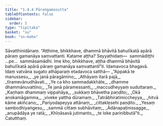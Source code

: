 ```yaml
---
title: "1.4.4 Pāraṅgamasutta"
tableOfContents: false
sidebar:
  order: 5
type: "tipitaka"
basket: "su"
book: "sn-maha"
---
```



<DynamicBreadcrumb />

<Division number="34" book="sn-maha">

<Paragraph number="123" book="sn-maha">
Sāvatthinidānaṃ. “Aṭṭhime, bhikkhave, dhammā bhāvitā bahulīkatā apārā pāraṃ gamanāya saṃvattanti. Katame aṭṭha? Seyyathidaṃ—  sammādiṭṭhi …pe…  sammāsamādhi. Ime kho, bhikkhave, aṭṭha dhammā bhāvitā bahulīkatā apārā pāraṃ gamanāya saṃvattantī”ti.
</Paragraph>

<Paragraph number="124" book="sn-maha">
Idamavoca bhagavā. Idaṃ vatvāna sugato athāparaṃ etadavoca satthā—
</Paragraph>

<Paragraph number="125" type="verses" book="sn-maha">
_“Appakā te manussesu,_  
_ye janā pāragāmino;_  
_Athāyaṃ itarā pajā,_  
_tīramevānudhāvati._  

</Paragraph>

<Paragraph number="126" type="verses" book="sn-maha">
_Ye ca kho sammadakkhāte,_  
_dhamme dhammānuvattino;_  
_Te janā pāramessanti,_  
_maccudheyyaṃ suduttaraṃ._  

</Paragraph>

<Paragraph number="127" type="verses" book="sn-maha">
_Kaṇhaṃ dhammaṃ vippahāya,_  
_sukkaṃ bhāvetha paṇḍito;_  
_Okā anokamāgamma,_  
_viveke yattha dūramaṃ._  

</Paragraph>

<Paragraph number="128" type="verses" book="sn-maha">
_Tatrābhiratimiccheyya,_  
_hitvā kāme akiñcano;_  
_Pariyodapeyya attānaṃ,_  
_cittaklesehi paṇḍito._  

</Paragraph>

<Paragraph number="129" type="verses" book="sn-maha">
_Yesaṃ sambodhiyaṅgesu,_  
_sammā cittaṃ subhāvitaṃ;_  
_Ādānapaṭinissagge,_  
_anupādāya ye ratā;_  
_Khīṇāsavā jutimanto,_  
_te loke parinibbutā”ti._  


</Paragraph>
</Division>

<Paragraph number="130" type="center" book="sn-maha">
Catutthaṃ.
</Paragraph>